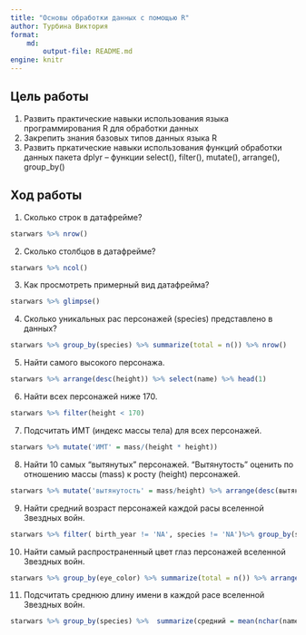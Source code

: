 ```yaml
---
title: "Основы обработки данных с помощью R"
author: Турбина Виктория
format: 
    md:
        output-file: README.md
engine: knitr
---
```


## Цель работы

1. Развить практические навыки использования языка программирования R для обработки данных
2. Закрепить знания базовых типов данных языка R
3. Развить пркатические навыки использования функций обработки данных пакета dplyr – функции
select(), filter(), mutate(), arrange(), group_by()

## Ход работы

1. Сколько строк в датафрейме?

```r
starwars %>% nrow()
```

2. Сколько столбцов в датафрейме?

```r
starwars %>% ncol()
```

3. Как просмотреть примерный вид датафрейма?

```r
starwars %>% glimpse()
```

4. Сколько уникальных рас персонажей (species) представлено в данных?

```r
starwars %>% group_by(species) %>% summarize(total = n()) %>% nrow()
```

5. Найти самого высокого персонажа.

```r
starwars %>% arrange(desc(height)) %>% select(name) %>% head(1)
```

6. Найти всех персонажей ниже 170.

```r
starwars %>% filter(height < 170)
```

7. Подсчитать ИМТ (индекс массы тела) для всех персонажей.

```r
starwars %>% mutate('ИМТ' = mass/(height * height))
```

8. Найти 10 самых “вытянутых” персонажей. “Вытянутость” оценить по отношению массы (mass) к росту (height) персонажей.

```r
starwars %>% mutate('вытянутость' = mass/height) %>% arrange(desc(вытянутость)) %>% head(10)
```

9. Найти средний возраст персонажей каждой расы вселенной Звездных войн.

```r
starwars %>% filter( birth_year != 'NA', species != 'NA')%>% group_by(species) %>%  summarize(средний = mean(birth_year))
```

10. Найти самый распространенный цвет глаз персонажей вселенной Звездных войн.

```r
starwars %>% group_by(eye_color) %>% summarize(total = n()) %>% arrange(desc(total))%>% select(eye_color)%>% head(1)
```

11. Подсчитать среднюю длину имени в каждой расе вселенной Звездных войн.

```r
starwars %>% group_by(species) %>%  summarize(средний = mean(nchar(name)))
```

